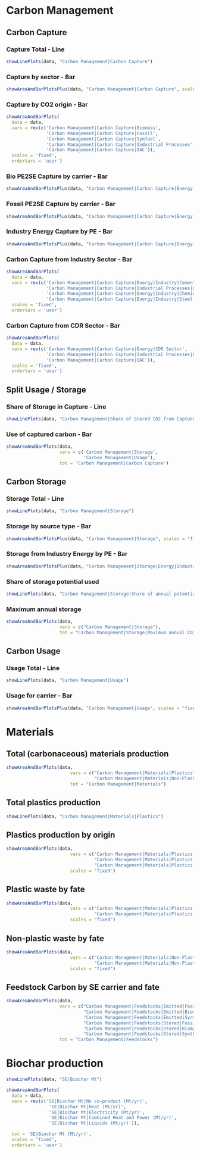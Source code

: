 # Carbon Management

## Carbon Capture
### Capture Total - Line
```r
showLinePlots(data, "Carbon Management|Carbon Capture")
```

### Capture by sector - Bar
```r
showAreaAndBarPlotsPlus(data, "Carbon Management|Carbon Capture", scales = "fixed")
```

### Capture by CO2 origin - Bar
```r
showAreaAndBarPlots(
  data = data,
  vars = rev(c('Carbon Management|Carbon Capture|Biomass',
               'Carbon Management|Carbon Capture|Fossil',
               'Carbon Management|Carbon Capture|Synfuel',
               'Carbon Management|Carbon Capture|Industrial Processes',
               'Carbon Management|Carbon Capture|DAC')),
  scales = 'fixed',
  orderVars = 'user')
```

### Bio PE2SE Capture by carrier - Bar
```r
showAreaAndBarPlotsPlus(data, "Carbon Management|Carbon Capture|Energy|Pe2Se|Biomass", scales = "fixed")
```

### Fossil PE2SE Capture by carrier - Bar
```r
showAreaAndBarPlotsPlus(data, "Carbon Management|Carbon Capture|Energy|Pe2Se|Fossil", scales = "fixed")
```

### Industry Energy Capture by PE - Bar
```r
showAreaAndBarPlotsPlus(data, "Carbon Management|Carbon Capture|Energy|Industry", scales = "fixed")
```

### Carbon Capture from Industry Sector - Bar
```r
showAreaAndBarPlots(
  data = data,
  vars = rev(c('Carbon Management|Carbon Capture|Energy|Industry|Cement',
               'Carbon Management|Carbon Capture|Industrial Processes|Cement',
               'Carbon Management|Carbon Capture|Energy|Industry|Chemicals',
               'Carbon Management|Carbon Capture|Energy|Industry|Steel')),
  scales = 'fixed',
  orderVars = 'user')
```

### Carbon Capture from CDR Sector - Bar
```r
showAreaAndBarPlots(
  data = data,
  vars = rev(c('Carbon Management|Carbon Capture|Energy|CDR Sector',
               'Carbon Management|Carbon Capture|Industrial Processes|CDR Sector|OAE',
               'Carbon Management|Carbon Capture|DAC')),
  scales = 'fixed',
  orderVars = 'user')
```

## Split Usage / Storage
### Share of Storage in Capture - Line
```r
showLinePlots(data, "Carbon Management|Share of Stored CO2 from Captured CO2")
```

### Use of captured carbon - Bar
```r
showAreaAndBarPlots(data, 
                    vars = c('Carbon Management|Storage',
                             'Carbon Management|Usage'),
                    tot = 'Carbon Management|Carbon Capture')
```

## Carbon Storage
### Storage Total - Line
```r
showLinePlots(data, "Carbon Management|Storage")
```

### Storage by source type - Bar
```r
showAreaAndBarPlotsPlus(data, "Carbon Management|Storage", scales = "fixed")
```

### Storage from Industry Energy by PE - Bar
```r
showAreaAndBarPlotsPlus(data, "Carbon Management|Storage|Energy|Industry", scales = "fixed")
```

### Share of storage potential used
```r
showLinePlots(data, "Carbon Management|Storage|Share of annual potential used")
```

### Maximum annual storage
```r
showAreaAndBarPlots(data,
                    vars = c("Carbon Management|Storage"),
                    tot = "Carbon Management|Storage|Maximum annual CO2 storage potential")
```

## Carbon Usage
### Usage Total - Line
```r
showLinePlots(data, "Carbon Management|Usage")
```

### Usage for carrier - Bar
```r
showAreaAndBarPlotsPlus(data, "Carbon Management|Usage", scales = "fixed")
```


# Materials


## Total (carbonaceous) materials production

```r
showAreaAndBarPlots(data,
                        vars = c("Carbon Management|Materials|Plastics",
                                 "Carbon Management|Materials|Non-Plastics"),
                        tot = "Carbon Management|Materials")
```



## Total plastics production
```r
showLinePlots(data, "Carbon Management|Materials|Plastics")
```

## Plastics production by origin
```r
showAreaAndBarPlots(data,
                        vars = c("Carbon Management|Materials|Plastics|Fossil",
                                 "Carbon Management|Materials|Plastics|Biomass",
                                 "Carbon Management|Materials|Plastics|Synfuels"), 
                        scales = "fixed")
```

## Plastic waste by fate
```r
showAreaAndBarPlots(data,
                        vars = c("Carbon Management|Materials|Plastics|Waste|Incineration",
                                 "Carbon Management|Materials|Plastics|Waste|Other destination"),
                        scales = "fixed")
```

## Non-plastic waste by fate
```r
showAreaAndBarPlots(data,
                        vars = c("Carbon Management|Materials|Non-Plastics|Incineration",
                                 "Carbon Management|Materials|Non-Plastics|Other destination"),
                        scales = "fixed")
```

## Feedstock Carbon by SE carrier and fate

```r
showAreaAndBarPlots(data,
                    vars = c("Carbon Management|Feedstocks|Emitted|Fossil",
                             "Carbon Management|Feedstocks|Emitted|Biomass",
                             "Carbon Management|Feedstocks|Emitted|Synthetic",
                             "Carbon Management|Feedstocks|Stored|Fossil",
                             "Carbon Management|Feedstocks|Stored|Biomass",
                             "Carbon Management|Feedstocks|Stored|Synthetic"),
                    tot = "Carbon Management|Feedstocks")
```

# Biochar production 
```r
showLinePlots(data, "SE|Biochar Mt")
```

```r
showAreaAndBarPlots(
  data = data,
  vars = rev(c('SE|Biochar Mt|No co-product (Mt/yr)',
                'SE|Biochar Mt|Heat (Mt/yr)', 
                'SE|Biochar Mt|Electricity (Mt/yr)',
                'SE|Biochar Mt|Combined Heat and Power (Mt/yr)',
                'SE|Biochar Mt|Liquids (Mt/yr)')),

  tot = 'SE|Biochar Mt (Mt/yr)',
  scales = 'fixed',
  orderVars = 'user')
```